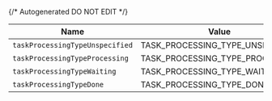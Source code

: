 {/* Autogenerated DO NOT EDIT  */}

| Name                             | Value                            |
| -------------------------------- | -------------------------------- |
| `taskProcessingTypeUnspecified`  | TASK_PROCESSING_TYPE_UNSPECIFIED |
| `taskProcessingTypeProcessing`   | TASK_PROCESSING_TYPE_PROCESSING  |
| `taskProcessingTypeWaiting`      | TASK_PROCESSING_TYPE_WAITING     |
| `taskProcessingTypeDone`         | TASK_PROCESSING_TYPE_DONE        |

